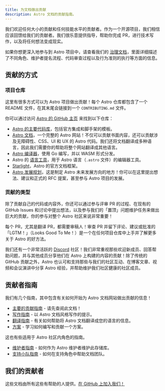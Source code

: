 ```yaml
---
title: 为文档做出贡献
description: Astro 文档的贡献指南。
---
```


我们欢迎任何大小的贡献和任何技能水平的贡献者。作为一个开源项目，我们相信应该回馈给我们的贡献者。我们很乐意提供指导，帮助你完成 PR，进行技术写作，以及将任何想法变成现实。

如果你想更深入地参与到 Astro 项目中，请查看我们的 [治理文档](https://github.com/withastro/.github/blob/main/GOVERNANCE.md)，里面详细描述了不同角色、维护者提名流程、代码审查过程以及行为准则的执行等方面的信息。

## 贡献的方式

### 项目仓库

这里有很多方式可以为 Astro 项目做出贡献！每个 Astro 仓库都包含了一个 README 文件，在其末尾会链接到一个 `CONTRIBUTING.md` 文件。

你可以通过访问 [Astro 的 GitHub 主页](https://github.com/withastro) 来找到以下仓库：

-  [Astro 的主要代码库](https://github.com/withastro/astro)，包括官方集成和脚手架的模板。
-  [Astro 文档](https://github.com/withastro/docs)，一个完整的 Astro 网站！不仅可以贡献书面内容，还可以贡献涉及无障碍性、CSS、UI 和 UX 的 Astro 代码。我们还将文档翻译成多种语言，因此我们需要你的帮助将整个网站翻译成其他语言。
-  [Astro 编译器](https://github.com/withastro/compiler)，使用 Go 编写，并以 WASM 形式分发。
-  Astro 的 [语言工具](https://github.com/withastro/language-tools)，用于 Astro 语言（`.astro` 文件）的编辑器工具。
-  [Starlight](https://github.com/withastro/starlight)，Astro 的官方文档框架。
-  [Astro 发展规划](https://github.com/withastro/roadmap)，这是制定 Astro 未来发展方向的地方！你可以在这里提出想法、建议和正式的 RFC 提案，甚至参与 Astro 项目的发展。

### 贡献的类型

除了贡献自己的代码或内容外，你还可以通过参与评审 PR 的过程、在现有的 GitHub Issues 和讨论中提出想法，以及参与我们的「置顶」问题维护任务来做出巨大的贡献，你的参与对整个 Astro 社区来说非常重要！

每个 PR，尤其是翻译 PR，都需要审稿人！审查 PR 并留下评论、建议或批准的「LGTM！」（Looks Good To Me！）是一个在任何项目仓库中上手并了解更多关于 Astro 的好方法。

我们还有一个非常活跃的 [Discord](https://astro.build/chat) 社区！我们非常重视那些欢迎新成员、回答帮助问题，并与其他成员分享他们在 Astro 上构建的内容的贡献！除了传统的 GitHub 贡献之外，Astro 也认可和支持那些与我们的社区互动、在博客文章、视频和会议演讲中分享 Astro 经验，并帮助维护我们社区健康的社区成员。

## 贡献者指南

我们有几个指南，其中包含有关如何开始为 Astro 文档网站做出贡献的信息！

- [主要的贡献指南](https://github.com/withastro/docs/blob/main/CONTRIBUTING.md) - 请先查阅此文档！
- [写作指南](https://github.com/withastro/docs/blob/main/contributor-guides/writing-and-style-guide.md) - 以 Astro 文档风格写作的提示。
- [翻译指南](https://github.com/withastro/docs/blob/main/contributor-guides/translating-astro-docs.md) - 有关如何帮助将 Astro 文档翻译成您的语言的信息。
- [方案](https://github.com/withastro/docs/blob/main/contributor-guides/submitting-a-recipe.md) - 学习如何编写和贡献一个方案。

这也有些适用于 Astro 社区内角色的指南。

- [维护者指南](https://github.com/withastro/docs/blob/main/contributor-guides/astro-maintainers-guide-to-docs.md) - 如何作为 Astro 维护者维护此存储库。
- [支持小队指南](https://github.com/withastro/docs/blob/main/contributor-guides/support-squad-guide-to-docs.md) - 如何在支持角色中帮助文档团队。

## 我们的贡献者

这些文档由所有这些有帮助的人提供。[在 GitHub 上加入我们！](https://github.com/withastro/docs)

<ContributorList githubRepo="withastro/docs" />
